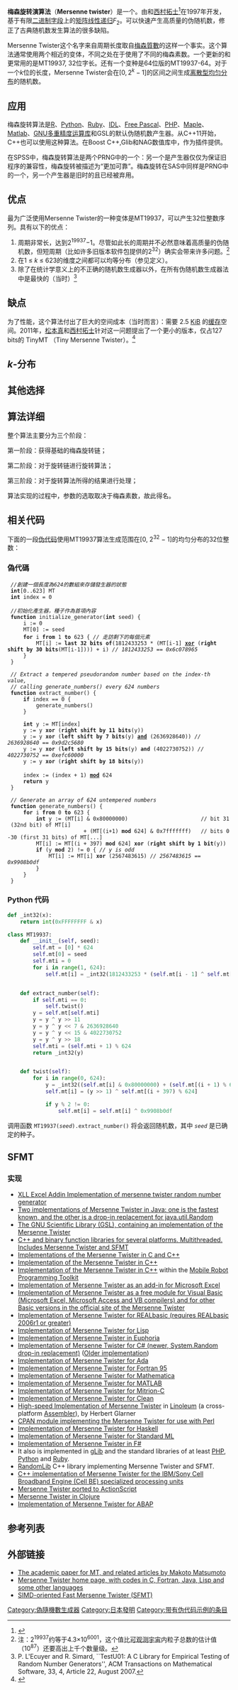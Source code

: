 {{Expand language|1=en|time=2021-11-01T20:39:58+00:00}}
{{NoteTA
|1=zh-cn:质量;zh-tw:品質;
}}
'''梅森旋转演算法'''（'''Mersenne twister'''）是一个{{le|伪随机数发生算法|Pseudorandom number generator}}。由{{link-ja|松本眞|松本真}}和[[西村拓士|西村拓士]]<ref>{{cite journal|title=Mersenne twister: a 623-dimensionally equidistributed uniform pseudo-random number generator|date=1998-01-01|journal=ACM Transactions on Modeling and Computer Simulation (TOMACS)|volume=8|issue=1|doi=10.1145/272991.272995|pages=3–30|issn=1049-3301|url=http://dl.acm.org/citation.cfm?id=272991.272995|accessdate=2018-04-02|author=Makoto Matsumoto, Takuji Nishimura}}</ref>在1997年开发，基于有限[[二进制|二进制]][[字段|字段]]上的[[矩阵线性递归|矩阵线性递归]]<math>F_{2}</math>。可以快速产生高质量的伪随机数，修正了古典随机数发生算法的很多缺陷。

Mersenne Twister这个名字来自周期长度取自[[梅森質數|梅森質數]]的这样一个事实。这个算法通常使用两个相近的变体，不同之处在于使用了不同的梅森素数。一个更新的和更常用的是MT19937, 32位字长。还有一个变种是64位版的MT19937-64。对于一个''k''位的长度，Mersenne Twister会在<math>[0,2^k-1]</math>的区间之间生成[[离散型均匀分布|离散型均匀分布]]的随机数。

== 应用 ==
梅森旋转算法是[[R|R]]、[[Python|Python]]、[[Ruby|Ruby]]、[[IDL_(编程语言)|IDL]]、[[Free_Pascal|Free Pascal]]、[[PHP|PHP]]、[[Maple|Maple]]、[[Matlab|Matlab]]、[[GNU多重精度运算库|GNU多重精度运算库]]和GSL的默认伪随机数产生器。从C++11开始，C++也可以使用这种算法。在Boost C++,Glib和NAG数值库中，作为插件提供。

在SPSS中，梅森旋转算法是两个PRNG中的一个：另一个是产生器仅仅为保证旧程序的兼容性，梅森旋转被描述为“更加可靠”。梅森旋转在SAS中同样是PRNG中的一个，另一个产生器是旧时的且已经被弃用。

==优点==

最为广泛使用Mersenne Twister的一种变体是MT19937，可以产生32位整数序列。具有以下的优点：

# 周期非常长，达到2<sup>19937</sup>−1。尽管如此长的周期并不必然意味着高质量的伪随机数，但短周期（比如许多旧版本软件包提供的2<sup>32</sup>）确实会带来许多问题。<ref>注：2<sup>19937</sup>约等于4.3×10<sup>6001</sup>，这个值比[[可觀測宇宙|可观测宇宙]]内粒子总数的估计值（10<sup>87</sup>）还要高出上千个数量级。</ref>
# 在1 ≤ ''k'' ≤ 623的维度之间都可以均等分布（参见定义）。
# 除了在统计学意义上的不正确的随机数生成器以外，在所有伪随机数生成器法中是最快的（当时）<ref>P. L'Ecuyer and R. Simard, ``TestU01: A C Library for Empirical Testing of Random Number Generators'', ACM Transactions on Mathematical Software, 33, 4, Article 22, August 2007.</ref>

==缺点==

为了性能，这个算法付出了巨大的空间成本（当时而言）：需要 2.5 [[KiB|KiB]] 的[[memory_hierarchy|缓存]]空间。2011年，[[松本真|松本真]]和[[西村拓士|西村拓士]]针对这一问题提出了一个更小的版本，仅占127 bits的 TinyMT （Tiny Mersenne Twister）。<ref>{{cite web|url=http://www.math.sci.hiroshima-u.ac.jp/~m-mat/MT/TINYMT/index.html|title=Tiny Mersenne Twister (TinyMT)|work=hiroshima-u.ac.jp|accessdate=4 October 2015|archive-date=2020-07-11|archive-url=https://web.archive.org/web/20200711134837/http://www.math.sci.hiroshima-u.ac.jp/~m-mat/MT/TINYMT/index.html|dead-url=no}}</ref>

== ''k''-分布 ==

== 其他选择==

== 算法详细 ==
整个算法主要分为三个阶段：

第一阶段：获得基础的梅森旋转链；

第二阶段：对于旋转链进行旋转算法；

第三阶段：对于旋转算法所得的结果进行处理；

算法实现的过程中，参数的选取取决于梅森素数，故此得名。

== 相关代码 ==
下面的一段[[伪代码|伪代码]]使用MT19937算法生成范围在[0, 2<sup>32</sup> − 1]的均匀分布的32位整数：

===偽代碼===
  ''//創建一個長度為624的數組來存儲發生器的狀態''
  '''int'''[0..623] MT
  '''int''' index = 0
  
  ''//初始化產生器，種子作為首項內容''
  '''function''' initialize_generator('''int''' seed) {
      i := 0
      MT[0] := seed
      '''for''' i '''from''' 1 '''to''' 623 { ''// 走訪剩下的每個元素''
          MT[i] := '''last 32 bits of'''(1812433253 * (MT[i-1] '''[[位操作#按位异或(XOR)|xor]]''' ('''right shift by 30 bits'''(MT[i-1]))) + i) ''// 1812433253 == 0x6c078965''
      }
  }
  
  ''// Extract a tempered pseudorandom number based on the index-th value,''
  ''// calling generate_numbers() every 624 numbers''
  '''function''' extract_number() {
      '''if''' index == 0 {
          generate_numbers()
      }
  
      '''int''' y := MT[index]
      y := y '''xor''' ('''right shift by 11 bits'''(y))
      y := y '''xor''' ('''left shift by 7 bits'''(y) '''[[位操作#按位与(AND)|and]]''' (2636928640)) ''// 2636928640 == 0x9d2c5680''
      y := y '''xor''' ('''left shift by 15 bits'''(y) '''and''' (4022730752)) ''// 4022730752 == 0xefc60000''
      y := y '''xor''' ('''right shift by 18 bits'''(y))
 
      index := (index + 1) '''[[模除|mod]]''' 624
      '''return''' y
  }
  
  ''// Generate an array of 624 untempered numbers''
  '''function''' generate_numbers() {
      '''for''' i '''from''' 0 '''to''' 623 {
          '''int''' y := (MT[i] & 0x80000000)                       // bit 31 (32nd bit) of MT[i]
                         + (MT[(i+1) '''mod''' 624] & 0x7fffffff)   // bits 0-30 (first 31 bits) of MT[...]
          MT[i] := MT[(i + 397) '''mod''' 624] '''xor''' ('''right shift by 1 bit'''(y))
          '''if''' (y '''mod''' 2) != 0 { ''// y is odd''
              MT[i] := MT[i] '''xor''' (2567483615) ''// 2567483615 == 0x9908b0df''
          }
      }
  }

===Python 代码===
<syntaxhighlight lang="python">
def _int32(x):
    return int(0xFFFFFFFF & x)

class MT19937:
    def __init__(self, seed):
        self.mt = [0] * 624
        self.mt[0] = seed
        self.mti = 0
        for i in range(1, 624):
            self.mt[i] = _int32(1812433253 * (self.mt[i - 1] ^ self.mt[i - 1] >> 30) + i)


    def extract_number(self):
        if self.mti == 0:
            self.twist()
        y = self.mt[self.mti]
        y = y ^ y >> 11
        y = y ^ y << 7 & 2636928640
        y = y ^ y << 15 & 4022730752
        y = y ^ y >> 18
        self.mti = (self.mti + 1) % 624
        return _int32(y)


    def twist(self):
        for i in range(0, 624):
            y = _int32((self.mt[i] & 0x80000000) + (self.mt[(i + 1) % 624] & 0x7fffffff))
            self.mt[i] = (y >> 1) ^ self.mt[(i + 397) % 624]

            if y % 2 != 0:
                self.mt[i] = self.mt[i] ^ 0x9908b0df
</syntaxhighlight>

调用函数 <code>MT19937(''seed'').extract_number()</code> 将会返回随机数，其中 <code>''seed''</code> 是已确定的种子。

== SFMT ==

===实现===
* [http://www.pimpmyexcel.com/ XLL Excel Addin Implementation of mersenne twister random number generator] {{Wayback|url=http://www.pimpmyexcel.com/ |date=20090514065614 }}
* [http://www.cs.gmu.edu/~sean/research/ Two implementations of Mersenne Twister in Java: one is the fastest known, and the other is a drop-in replacement for java.util.Random] {{Wayback|url=http://www.cs.gmu.edu/~sean/research/ |date=20210203132427 }}
* [http://www.gnu.org/software/gsl/ The GNU Scientific Library (GSL), containing an implementation of the Mersenne Twister] {{Wayback|url=http://www.gnu.org/software/gsl/ |date=20050609001819 }}
* [http://www.agner.org/random/ C++ and binary function libraries for several platforms. Multithreaded. Includes Mersenne Twister and SFMT] {{Wayback|url=http://www.agner.org/random/ |date=20210330114202 }}
* [http://www.cs.hmc.edu/~geoff/mtwist.html Implementations of the Mersenne Twister in C and C++] {{Wayback|url=http://www.cs.hmc.edu/~geoff/mtwist.html |date=20200930032957 }}
* [https://web.archive.org/web/20080820051549/http://www-personal.engin.umich.edu/~wagnerr/MersenneTwister.html Implementation of the Mersenne Twister in C++]
* [https://web.archive.org/web/20100319165118/http://babel.isa.uma.es/mrpt/index.php/Example:Random_number_generation Implementation of the Mersenne Twister in C++] within the [[Mobile_Robot_Programming_Toolkit|Mobile Robot Programming Toolkit]]
* [http://www.ntrand.com/ Implementation of Mersenne Twister as an add-in for Microsoft Excel] {{Wayback|url=http://www.ntrand.com/ |date=20200717043347 }}
* [http://www.math.sci.hiroshima-u.ac.jp/~m-mat/MT/VERSIONS/BASIC/basic.html Implementation of Mersenne Twister as a free module for Visual Basic (Microsoft Excel, Microsoft Access and VB compilers) and for other Basic versions in the official site of the Mersenne Twister] {{Wayback|url=http://www.math.sci.hiroshima-u.ac.jp/~m-mat/MT/VERSIONS/BASIC/basic.html |date=20200315115025 }}
* [https://web.archive.org/web/20080218152740/http://www.aaronballman.com/programming/REALbasic/Rand.php Implementation of Mersenne Twister for REALbasic (requires REALbasic 2006r1 or greater)]
* [https://web.archive.org/web/20100210230709/http://cybertiggyr.com/gene/jmt/ Implementation of Mersenne Twister for Lisp]
* [https://web.archive.org/web/20110715154716/http://www.rapideuphoria.com/mt.zip Implementation of Mersenne Twister in Euphoria]
* [http://code.msdn.microsoft.com/MersenneTwister Implementation of Mersenne Twister for C# (newer, System.Random drop-in replacement)] {{Wayback|url=http://code.msdn.microsoft.com/MersenneTwister |date=20101205060400 }} ([https://web.archive.org/web/20070110182320/http://www.c-sharpcorner.com/Code/2003/April/MersenneTwisterAlgo.asp Older implementation])
* [https://web.archive.org/web/20100508091716/http://adrianhoe.com/adrianhoe/projects/adamt19937/ Implementation of Mersenne Twister for Ada]
* [https://web.archive.org/web/20100411090930/http://www.coyotegulch.com/products/libcoyotl/twisted_road/index.html Implementation of Mersenne Twister for Fortran 95]
* [https://web.archive.org/web/20090110142338/http://modp.com/release/mma_mersenne_twister/ Implementation of Mersenne Twister for Mathematica]
* [http://www.mathworks.com/matlabcentral/fileexchange/loadFile.do?objectId=6614&objectType=file Implementation of Mersenne Twister for MATLAB] {{Wayback|url=http://www.mathworks.com/matlabcentral/fileexchange/loadFile.do?objectId=6614&objectType=file |date=20080924002704 }}
* [http://www.mitrionics.com/?page=page49058d1d215e8 Implementation of Mersenne Twister for Mitrion-C] {{Wayback|url=http://www.mitrionics.com/?page=page49058d1d215e8 |date=20090115194926 }}
* [https://web.archive.org/web/20100410193201/http://clean.cs.ru.nl/Download/Download_Libraries/mt/body_mt.html Implementation of Mersenne Twister for Clean]
* [http://herbert.gandraxa.com/herbert/rng.asp High-speed Implementation of Mersenne Twister] {{Wayback|url=http://herbert.gandraxa.com/herbert/rng.asp |date=20200109125401 }} in [[Linoleum_programming_language|Linoleum]] (a cross-platform [[Assembly_language|Assembler]]), by Herbert Glarner
* [http://search.cpan.org/search?module=Math%3A%3ARandom%3A%3AMT%3A%3AAuto CPAN module implementing the Mersenne Twister for use with Perl] {{Wayback|url=http://search.cpan.org/search?module=Math%3A%3ARandom%3A%3AMT%3A%3AAuto |date=20170325052506 }}
* [http://www.augustsson.net/Darcs/MT/ Implementation of Mersenne Twister for Haskell] {{Wayback|url=http://www.augustsson.net/Darcs/MT/ |date=20100520022728 }}
* [https://web.archive.org/web/20080927225229/http://mlton.org/cgi-bin/viewsvn.cgi/mltonlib/trunk/org/mlton/ville/mersenne-twister/unstable/ Implementation of Mersenne Twister for Standard ML]
* [https://web.archive.org/web/20091010234544/http://mbishop.esoteriq.org/code/Fsharp/mt.fs Implementation of Mersenne Twister in F#]
* It also is implemented in [[gLib|gLib]] and the standard libraries of at least [[PHP|PHP]], [[Python|Python]] and [[Ruby_programming_language|Ruby]].
* [http://randomlib.sourceforge.net RandomLib] {{Wayback|url=http://randomlib.sourceforge.net/ |date=20180612005302 }} C++ library implementing Mersenne Twister and SFMT.
* [https://web.archive.org/web/20081225142451/http://adam.ierymenko.name/files/MersenneTwister32_spe.cpp C++ implementation of Mersenne Twister for the IBM/Sony Cell Broadband Engine (Cell BE) specialized processing units]
* [https://web.archive.org/web/20100227093329/http://flashexperiments.insh-allah.com/#Mersenne_Twister_ported_to_ActionScript Mersenne Twister ported to ActionScript]
* [http://www.hackinghat.com/index.php/lisp/mersenne-twister-in-clojure Mersenne Twister in Clojure] {{Wayback|url=http://www.hackinghat.com/index.php/lisp/mersenne-twister-in-clojure |date=20190823002919 }}
* [http://help.sap.com/abapdocu_70/en/ABENCL_ABAP_MATH.htm Implementation of Mersenne Twister for ABAP] {{Wayback|url=http://help.sap.com/abapdocu_70/en/ABENCL_ABAP_MATH.htm |date=20160304222605 }}

==参考列表==
{{Reflist|2}}

== 外部链接==
* [http://www.math.sci.hiroshima-u.ac.jp/~m-mat/MT/ARTICLES/earticles.html  The academic paper for MT, and related articles by Makoto Matsumoto] {{Wayback|url=http://www.math.sci.hiroshima-u.ac.jp/~m-mat/MT/ARTICLES/earticles.html |date=20200803215540 }}
* [https://web.archive.org/web/20070828025507/http://www.math.sci.hiroshima-u.ac.jp/~m-mat/MT/emt.html Mersenne Twister home page, with codes in C, Fortran, Java, Lisp and some other languages]
* [http://www.math.sci.hiroshima-u.ac.jp/~m-mat/MT/SFMT/index.html SIMD-oriented Fast Mersenne Twister (SFMT)] {{Wayback|url=http://www.math.sci.hiroshima-u.ac.jp/~m-mat/MT/SFMT/index.html |date=20201109030227 }}
{{马兰·梅森}}
{{Authority control}}
[[Category:偽隨機數生成器|Category:偽隨機數生成器]]
[[Category:日本發明|Category:日本發明]]
[[Category:带有伪代码示例的条目|Category:带有伪代码示例的条目]]